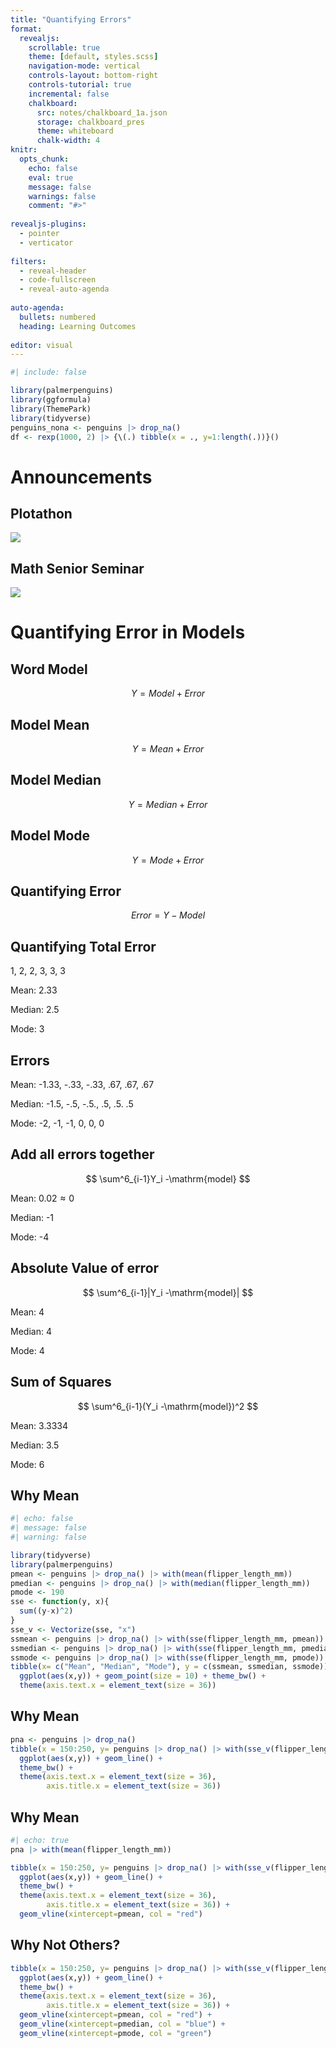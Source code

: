 ```yaml
---
title: "Quantifying Errors"
format:
  revealjs:
    scrollable: true
    theme: [default, styles.scss]
    navigation-mode: vertical
    controls-layout: bottom-right
    controls-tutorial: true
    incremental: false 
    chalkboard:
      src: notes/chalkboard_1a.json
      storage: chalkboard_pres
      theme: whiteboard
      chalk-width: 4
knitr:
  opts_chunk: 
    echo: false
    eval: true
    message: false
    warnings: false
    comment: "#>" 
    
revealjs-plugins:
  - pointer
  - verticator
  
filters: 
  - reveal-header
  - code-fullscreen
  - reveal-auto-agenda
  
auto-agenda:
  bullets: numbered
  heading: Learning Outcomes
  
editor: visual
---
```


```r
#| include: false

library(palmerpenguins)
library(ggformula)
library(ThemePark)
library(tidyverse)
penguins_nona <- penguins |> drop_na() 
df <- rexp(1000, 2) |> {\(.) tibble(x = ., y=1:length(.))}()

```

# Announcements

## Plotathon

![](img/PAT24%20L&L%20Tools%20Workshop.png){fig-align="center"}

## Math Senior Seminar

![](img/Bayesian%20Mixed%20Effects%20Models%20and%20Cats%20Analysis%20of%20Evolutionary%20Biological%20Data%20(1)%20(1).png){fig-align="center"}

# Quantifying Error in Models

## Word Model

$$
Y = Model + Error
$$

## Model Mean

$$
Y = Mean + Error
$$

## Model Median

$$
Y = Median + Error
$$

## Model Mode

$$
Y = Mode + Error
$$

## Quantifying Error

$$
Error = Y - Model
$$

## Quantifying Total Error

1, 2, 2, 3, 3, 3

::: fragment
Mean: 2.33

Median: 2.5

Mode: 3
:::

## Errors

Mean: -1.33, -.33, -.33, .67, .67, .67

Median: -1.5, -.5, -.5., .5, .5. .5

Mode: -2, -1, -1, 0, 0, 0

## Add all errors together

$$
\sum^6_{i-1}Y_i -\mathrm{model}
$$

::: fragment
Mean: $0.02 \approx 0$

Median: -1

Mode: -4
:::

## Absolute Value of error

$$
\sum^6_{i-1}|Y_i -\mathrm{model}|
$$

::: fragment
Mean: 4

Median: 4

Mode: 4
:::

## Sum of Squares

$$
\sum^6_{i-1}(Y_i -\mathrm{model})^2
$$

::: fragment
Mean: 3.3334

Median: 3.5

Mode: 6
:::

## Why Mean

```r
#| echo: false
#| message: false
#| warning: false

library(tidyverse)
library(palmerpenguins)
pmean <- penguins |> drop_na() |> with(mean(flipper_length_mm))
pmedian <- penguins |> drop_na() |> with(median(flipper_length_mm))
pmode <- 190
sse <- function(y, x){
  sum((y-x)^2)
}
sse_v <- Vectorize(sse, "x")
ssmean <- penguins |> drop_na() |> with(sse(flipper_length_mm, pmean))
ssmedian <- penguins |> drop_na() |> with(sse(flipper_length_mm, pmedian))
ssmode <- penguins |> drop_na() |> with(sse(flipper_length_mm, pmode))
tibble(x= c("Mean", "Median", "Mode"), y = c(ssmean, ssmedian, ssmode)) |> 
  ggplot(aes(x,y)) + geom_point(size = 10) + theme_bw() +
  theme(axis.text.x = element_text(size = 36))

```

## Why Mean

```r
pna <- penguins |> drop_na()
tibble(x = 150:250, y= penguins |> drop_na() |> with(sse_v(flipper_length_mm,150:250))) |>
  ggplot(aes(x,y)) + geom_line() + 
  theme_bw() +
  theme(axis.text.x = element_text(size = 36),
        axis.title.x = element_text(size = 36))
```

## Why Mean

```r
#| echo: true
pna |> with(mean(flipper_length_mm))
```

```r
tibble(x = 150:250, y= penguins |> drop_na() |> with(sse_v(flipper_length_mm,150:250))) |>
  ggplot(aes(x,y)) + geom_line() + 
  theme_bw() +
  theme(axis.text.x = element_text(size = 36),
        axis.title.x = element_text(size = 36)) +
  geom_vline(xintercept=pmean, col = "red")
```

## Why Not Others?

```r
tibble(x = 150:250, y= penguins |> drop_na() |> with(sse_v(flipper_length_mm,150:250))) |>
  ggplot(aes(x,y)) + geom_line() + 
  theme_bw() +
  theme(axis.text.x = element_text(size = 36),
        axis.title.x = element_text(size = 36)) +
  geom_vline(xintercept=pmean, col = "red") +
  geom_vline(xintercept=pmedian, col = "blue") +
  geom_vline(xintercept=pmode, col = "green") 
  
```
